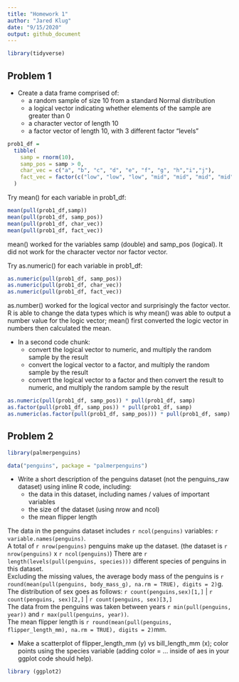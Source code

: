 ```yaml
---
title: "Homework 1"
author: "Jared Klug"
date: "9/15/2020"
output: github_document
---
```

```r

library(tidyverse)

```

## Problem 1
* Create a data frame comprised of:
  + a random sample of size 10 from a standard Normal distribution
  + a logical vector indicating whether elements of the sample are greater than 0
  + a character vector of length 10
  + a factor vector of length 10, with 3 different factor “levels”
  
```r

prob1_df = 
  tibble(
    samp = rnorm(10),
    samp_pos = samp > 0,
    char_vec = c("a", "b", "c", "d", "e", "f", "g", "h","i","j"),
    fact_vec = factor(c("low", "low", "low", "mid", "mid", "mid", "mid", "high", "high", "high"))
  )

```

Try mean() for each variable in prob1_df:

```r

mean(pull(prob1_df,samp))
mean(pull(prob1_df, samp_pos))
mean(pull(prob1_df, char_vec))
mean(pull(prob1_df, fact_vec))

```

mean() worked for the variables samp (double) and samp_pos (logical). It did not work for the character vector nor factor vector.  

Try as.numeric() for each variable in prob1_df:

```r

as.numeric(pull(prob1_df, samp_pos))
as.numeric(pull(prob1_df, char_vec))
as.numeric(pull(prob1_df, fact_vec))

```

as.number() worked for the logical vector and surprisingly the factor vector. R is able to change the data types which is why mean() was able to output a number value for the logic vector; mean() first converted the logic vector in numbers then calculated the mean. 

* In a second code chunk:
    + convert the logical vector to numeric, and multiply the random sample by the result
    + convert the logical vector to a factor, and multiply the random sample by the result
    + convert the logical vector to a factor and then convert the result to numeric, and multiply the random sample by the result
    
```r

as.numeric(pull(prob1_df, samp_pos)) * pull(prob1_df, samp)
as.factor(pull(prob1_df, samp_pos)) * pull(prob1_df, samp)
as.numeric(as.factor(pull(prob1_df, samp_pos))) * pull(prob1_df, samp)

```

## Problem 2 

```r

library(palmerpenguins)

data("penguins", package = "palmerpenguins")

```

* Write a short description of the penguins dataset (not the penguins_raw dataset) using inline R code, including:
  + the data in this dataset, including names / values of important variables
  + the size of the dataset (using nrow and ncol)
  + the mean flipper length  
  
The data in the penguins dataset includes `r ncol(penguins)` variables:
`r variable.names(penguins)`.  
A total of `r nrow(penguins)` penguins make up the dataset. (the dataset is `r nrow(penguins)` x `r ncol(penguins)`)
There are `r length(levels(pull(penguins, species)))` different species of penguins in this dataset.  
Excluding the missing values, the average body mass of the penguins is `r round(mean(pull(penguins, body_mass_g), na.rm = TRUE), digits = 2)`g.  
The distribution of sex goes as follows: `r count(penguins,sex)[1,]` | `r count(penguins, sex)[2,]` | `r count(penguins, sex)[3,]`  
The data from the penguins was taken between years `r min(pull(penguins, year))` and `r max(pull(penguins, year))`.  
The mean flipper length is `r round(mean(pull(penguins, flipper_length_mm), na.rm = TRUE), digits = 2)`mm.  

* Make a scatterplot of flipper_length_mm (y) vs bill_length_mm (x); color points using the species variable (adding color = ... inside of aes in your ggplot code should help).

```r

library (ggplot2)

```

```r

```


